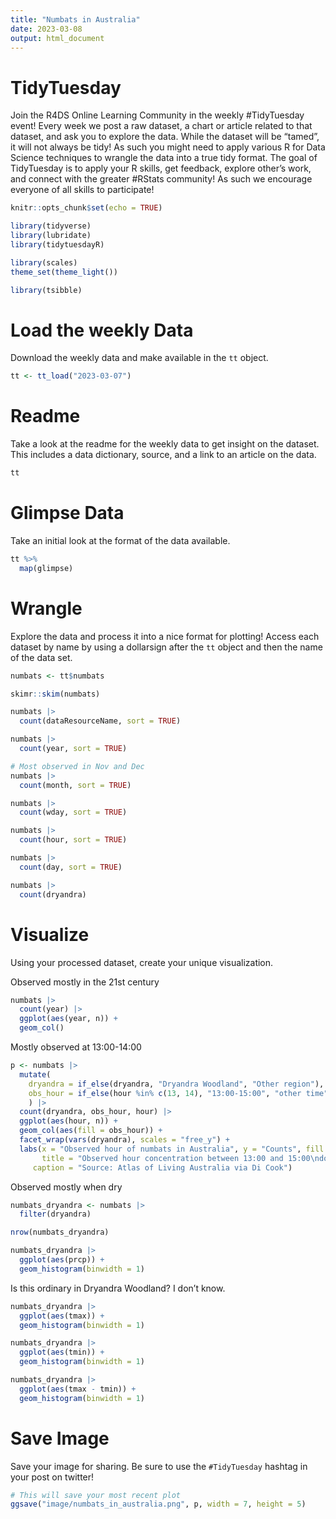 ```yaml
---
title: "Numbats in Australia"
date: 2023-03-08
output: html_document
---
```


# TidyTuesday

Join the R4DS Online Learning Community in the weekly #TidyTuesday event!
Every week we post a raw dataset, a chart or article related to that dataset, and ask you to explore the data.
While the dataset will be “tamed”, it will not always be tidy! As such you might need to apply various R for Data Science techniques to wrangle the data into a true tidy format.
The goal of TidyTuesday is to apply your R skills, get feedback, explore other’s work, and connect with the greater #RStats community!
As such we encourage everyone of all skills to participate!

```r

knitr::opts_chunk$set(echo = TRUE)

library(tidyverse)
library(lubridate)
library(tidytuesdayR)

library(scales)
theme_set(theme_light())

library(tsibble)
```

# Load the weekly Data

Download the weekly data and make available in the `tt` object.

```r

tt <- tt_load("2023-03-07")

```


# Readme

Take a look at the readme for the weekly data to get insight on the dataset.
This includes a data dictionary, source, and a link to an article on the data.

```r

tt

```


# Glimpse Data

Take an initial look at the format of the data available.

```r

tt %>% 
  map(glimpse)

```

# Wrangle

Explore the data and process it into a nice format for plotting! Access each dataset by name by using a dollarsign after the `tt` object and then the name of the data set.

```r

numbats <- tt$numbats

skimr::skim(numbats)
```

```r
numbats |> 
  count(dataResourceName, sort = TRUE)

numbats |> 
  count(year, sort = TRUE)

# Most observed in Nov and Dec
numbats |> 
  count(month, sort = TRUE)

numbats |> 
  count(wday, sort = TRUE)

numbats |> 
  count(hour, sort = TRUE)

numbats |> 
  count(day, sort = TRUE)

numbats |> 
  count(dryandra)
```

# Visualize

Using your processed dataset, create your unique visualization.

Observed mostly in the 21st century

```r
numbats |> 
  count(year) |> 
  ggplot(aes(year, n)) +
  geom_col()
```

Mostly observed at 13:00-14:00

```r
p <- numbats |> 
  mutate(
    dryandra = if_else(dryandra, "Dryandra Woodland", "Other region"),
    obs_hour = if_else(hour %in% c(13, 14), "13:00-15:00", "other time")
    ) |> 
  count(dryandra, obs_hour, hour) |> 
  ggplot(aes(hour, n)) +
  geom_col(aes(fill = obs_hour)) +
  facet_wrap(vars(dryandra), scales = "free_y") +
  labs(x = "Observed hour of numbats in Australia", y = "Counts", fill = NULL,
       title = "Observed hour concentration between 13:00 and 15:00\ndoes not apply to Dryandra Woodland",
     caption = "Source: Atlas of Living Australia via Di Cook")
```

Observed mostly when dry

```r
numbats_dryandra <- numbats |> 
  filter(dryandra)

nrow(numbats_dryandra)

numbats_dryandra |> 
  ggplot(aes(prcp)) +
  geom_histogram(binwidth = 1)
```

Is this ordinary in Dryandra Woodland? I don't know.

```r
numbats_dryandra |> 
  ggplot(aes(tmax)) +
  geom_histogram(binwidth = 1)

numbats_dryandra |> 
  ggplot(aes(tmin)) +
  geom_histogram(binwidth = 1)

numbats_dryandra |> 
  ggplot(aes(tmax - tmin)) +
  geom_histogram(binwidth = 1)
```


# Save Image

Save your image for sharing. Be sure to use the `#TidyTuesday` hashtag in your post on twitter! 

```r

# This will save your most recent plot
ggsave("image/numbats_in_australia.png", p, width = 7, height = 5)

```
